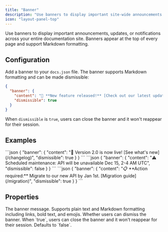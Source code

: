 ```yaml
---
title: "Banner"
description: "Use banners to display important site-wide announcements and notifications"
icon: "layout-panel-top"
---
```


Use banners to display important announcements, updates, or notifications across your entire documentation site. Banners appear at the top of every page and support Markdown formatting.

## Configuration

Add a banner to your `docs.json` file. The banner supports Markdown formatting and can be made dismissible:

```json
{
  "banner": {
    "content": "🚀 **New feature released!** [Check out our latest updates](/changelog)",
    "dismissible": true
  }
}
```

When `dismissible` is `true`, users can close the banner and it won't reappear for their session.

## Examples

<Tabs>
  <Tab title="Product announcements">
    ```json
    {
      "banner": {
        "content": "🚀 Version 2.0 is now live! [See what's new](/changelog)",
        "dismissible": true
      }
    }
    ```
  </Tab>
  <Tab title="Maintenance notices">
    ```json
    {
      "banner": {
        "content": "⚠️ Scheduled maintenance: API will be unavailable Dec 15, 2-4 AM UTC",
        "dismissible": false
      }
    }
    ```
  </Tab>
  <Tab title="Migration alerts">
    ```json
    {
      "banner": {
        "content": "📋 **Action required:** Migrate to our new API by Jan 1st. [Migration guide](/migration)",
        "dismissible": true
      }
    }
    ```
  </Tab>
</Tabs>

## Properties

<ResponseField name="content" type="string" required>
  The banner message. Supports plain text and Markdown formatting including links, bold text, and emojis.
</ResponseField>

<ResponseField name="dismissible" type="boolean">
  Whether users can dismiss the banner. When `true`, users can close the banner and it won't reappear for their session. Defaults to `false`.
</ResponseField>